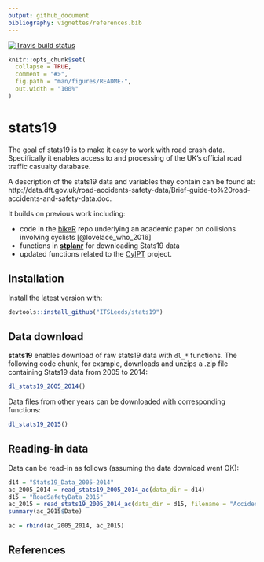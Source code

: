 ```yaml
---
output: github_document
bibliography: vignettes/references.bib
---
```


[![Travis build status](https://travis-ci.org/ITSLeeds/stats19.svg?branch=master)](https://travis-ci.org/ITSLeeds/stats19)

<!-- README.md is generated from README.Rmd. Please edit that file -->

```r
knitr::opts_chunk$set(
  collapse = TRUE,
  comment = "#>",
  fig.path = "man/figures/README-",
  out.width = "100%"
)
```

# stats19

The goal of stats19 is to make it easy to work with road crash data.
Specifically it enables access to and processing of the UK's official road traffic casualty database.

A description of the stats19 data and variables they contain can be found at: http://data.dft.gov.uk/road-accidents-safety-data/Brief-guide-to%20road-accidents-and-safety-data.doc.

It builds on previous work including:

- code in the [bikeR](https://github.com/Robinlovelace/bikeR) repo underlying an academic paper on collisions involving cyclists [@lovelace_who_2016]
- functions in [**stplanr**](https://github.com/ropensci/stplanr/blob/master/R/load-stats19.R) for downloading Stats19 data
- updated functions related to the [CyIPT](https://github.com/cyipt/stats19) project.

## Installation

Install the latest version with:

```r
devtools::install_github("ITSLeeds/stats19")
```


<!-- You can install the released version of stats19 from [CRAN](https://CRAN.R-project.org) with: -->

<!-- ``` r -->
<!-- install.packages("stats19") -->
<!-- ``` -->

## Data download

**stats19** enables download of raw stats19 data with `dl_*` functions.
The following code chunk, for example, downloads and unzips a .zip file containing Stats19 data from 2005 to 2014:

```r
dl_stats19_2005_2014()
```

Data files from other years can be downloaded with corresponding functions:

```r
dl_stats19_2015()
```

## Reading-in data

Data can be read-in as follows (assuming the data download went OK):

```r
d14 = "Stats19_Data_2005-2014"
ac_2005_2014 = read_stats19_2005_2014_ac(data_dir = d14)
d15 = "RoadSafetyData_2015"
ac_2015 = read_stats19_2005_2014_ac(data_dir = d15, filename = "Accidents_2015.csv")
summary(ac_2015$Date)

ac = rbind(ac_2005_2014, ac_2015)
```

## References
